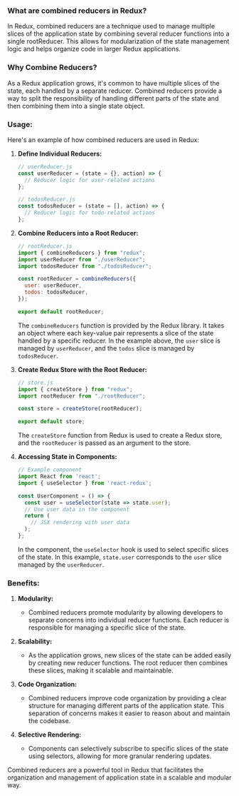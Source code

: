 ### What are combined reducers in Redux?

In Redux, combined reducers are a technique used to manage multiple slices of the application state by combining several reducer functions into a single rootReducer. This allows for modularization of the state management logic and helps organize code in larger Redux applications.

### Why Combine Reducers?

As a Redux application grows, it's common to have multiple slices of the state, each handled by a separate reducer. Combined reducers provide a way to split the responsibility of handling different parts of the state and then combining them into a single state object.

### Usage:

Here's an example of how combined reducers are used in Redux:

1. **Define Individual Reducers:**

   ```javascript
   // userReducer.js
   const userReducer = (state = {}, action) => {
     // Reducer logic for user-related actions
   };

   // todosReducer.js
   const todosReducer = (state = [], action) => {
     // Reducer logic for todo-related actions
   };
   ```

2. **Combine Reducers into a Root Reducer:**

   ```javascript
   // rootReducer.js
   import { combineReducers } from "redux";
   import userReducer from "./userReducer";
   import todosReducer from "./todosReducer";

   const rootReducer = combineReducers({
     user: userReducer,
     todos: todosReducer,
   });

   export default rootReducer;
   ```

   The `combineReducers` function is provided by the Redux library. It takes an object where each key-value pair represents a slice of the state handled by a specific reducer. In the example above, the `user` slice is managed by `userReducer`, and the `todos` slice is managed by `todosReducer`.

3. **Create Redux Store with the Root Reducer:**

   ```javascript
   // store.js
   import { createStore } from "redux";
   import rootReducer from "./rootReducer";

   const store = createStore(rootReducer);

   export default store;
   ```

   The `createStore` function from Redux is used to create a Redux store, and the `rootReducer` is passed as an argument to the store.

4. **Accessing State in Components:**

   ```javascript
   // Example component
   import React from 'react';
   import { useSelector } from 'react-redux';

   const UserComponent = () => {
     const user = useSelector(state => state.user);
     // Use user data in the component
     return (
       // JSX rendering with user data
     );
   };
   ```

   In the component, the `useSelector` hook is used to select specific slices of the state. In this example, `state.user` corresponds to the `user` slice managed by the `userReducer`.

### Benefits:

1. **Modularity:**

   - Combined reducers promote modularity by allowing developers to separate concerns into individual reducer functions. Each reducer is responsible for managing a specific slice of the state.

2. **Scalability:**

   - As the application grows, new slices of the state can be added easily by creating new reducer functions. The root reducer then combines these slices, making it scalable and maintainable.

3. **Code Organization:**

   - Combined reducers improve code organization by providing a clear structure for managing different parts of the application state. This separation of concerns makes it easier to reason about and maintain the codebase.

4. **Selective Rendering:**
   - Components can selectively subscribe to specific slices of the state using selectors, allowing for more granular rendering updates.

Combined reducers are a powerful tool in Redux that facilitates the organization and management of application state in a scalable and modular way.
